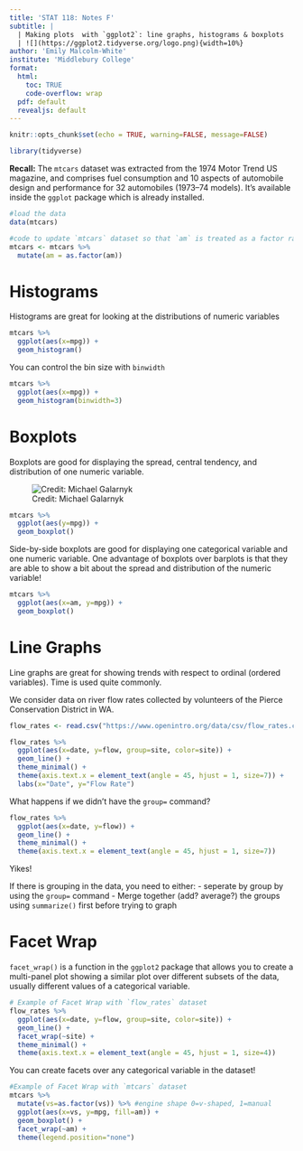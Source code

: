 ```yaml
---
title: 'STAT 118: Notes F'
subtitle: |
  | Making plots  with `ggplot2`: line graphs, histograms & boxplots
  | ![](https://ggplot2.tidyverse.org/logo.png){width=10%} 
author: 'Emily Malcolm-White'
institute: 'Middlebury College'
format:
  html: 
    toc: TRUE
    code-overflow: wrap
  pdf: default
  revealjs: default
---
```


```r
knitr::opts_chunk$set(echo = TRUE, warning=FALSE, message=FALSE)
```

```r
library(tidyverse)
```

**Recall:** The `mtcars` dataset was extracted from the 1974 Motor Trend US magazine, and comprises fuel consumption and 10 aspects of automobile design and performance for 32 automobiles (1973–74 models). It's available inside the `ggplot` package which is already installed. 

```r
#load the data
data(mtcars)
```

```r
#code to update `mtcars` dataset so that `am` is treated as a factor rather than a continuous numeric variable
mtcars <- mtcars %>% 
  mutate(am = as.factor(am))
```

# Histograms

:::callout-tip
Histograms are great for looking at the distributions of numeric variables
:::

```r
mtcars %>% 
  ggplot(aes(x=mpg)) +
  geom_histogram()
```

You can control the bin size with `binwidth`

```r
mtcars %>% 
  ggplot(aes(x=mpg)) +
  geom_histogram(binwidth=3)
```


# Boxplots

:::callout-tip
Boxplots are good for displaying the spread, central tendency, and distribution of one numeric variable. 
:::

![Credit: Michael Galarnyk](https://miro.medium.com/max/9000/1*2c21SkzJMf3frPXPAR_gZA.png)

```r
mtcars %>% 
  ggplot(aes(y=mpg)) +
  geom_boxplot()
```

:::callout-tip
Side-by-side boxplots are good for displaying one categorical variable and one numeric variable. One advantage of boxplots over barplots is that they are able to show a bit about the spread and distribution of the numeric variable! 
:::

```r
mtcars %>% 
  ggplot(aes(x=am, y=mpg)) +
  geom_boxplot()
```

# Line Graphs

:::callout-tip
Line graphs are great for showing trends with respect to ordinal (ordered variables). Time is used quite commonly. 
:::

We consider data on river flow rates collected by volunteers of the Pierce Conservation District in WA.

```r
flow_rates <- read.csv("https://www.openintro.org/data/csv/flow_rates.csv")
```


```r
flow_rates %>% 
  ggplot(aes(x=date, y=flow, group=site, color=site)) + 
  geom_line() + 
  theme_minimal() +
  theme(axis.text.x = element_text(angle = 45, hjust = 1, size=7)) +
  labs(x="Date", y="Flow Rate")
```

:::callout-warning
What happens if we didn't have the `group=` command? 
```r
flow_rates %>% 
  ggplot(aes(x=date, y=flow)) + 
  geom_line() + 
  theme_minimal() +
  theme(axis.text.x = element_text(angle = 45, hjust = 1, size=7))
```
Yikes! 

If there is grouping in the data, you need to either: 
- seperate by group by using the `group=` command
- Merge together (add? average?) the groups using `summarize()` first before trying to graph
:::

# Facet Wrap

`facet_wrap()` is a function in the `ggplot2` package that allows you to create a multi-panel plot showing a similar plot over different subsets of the data, usually different values of a categorical variable. 

```r
# Example of Facet Wrap with `flow_rates` dataset
flow_rates %>% 
  ggplot(aes(x=date, y=flow, group=site, color=site)) + 
  geom_line() + 
  facet_wrap(~site) +
  theme_minimal() +
  theme(axis.text.x = element_text(angle = 45, hjust = 1, size=4))
```

You can create facets over any categorical variable in the dataset! 

```r
#Example of Facet Wrap with `mtcars` dataset
mtcars %>% 
  mutate(vs=as.factor(vs)) %>% #engine shape 0=v-shaped, 1=manual
  ggplot(aes(x=vs, y=mpg, fill=am)) +
  geom_boxplot() + 
  facet_wrap(~am) + 
  theme(legend.position="none") 
```
